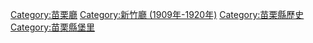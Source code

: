 [[Category:苗栗廳|Category:苗栗廳]]
[[Category:新竹廳_(1909年-1920年)|Category:新竹廳 (1909年-1920年)]]
[[Category:苗栗縣歷史|Category:苗栗縣歷史]]
[[Category:苗栗縣堡里|Category:苗栗縣堡里]]